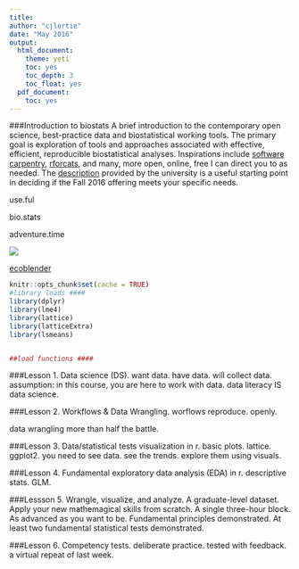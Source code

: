 ```yaml
---
title:
author: "cjlortie"
date: "May 2016"
output:
  html_document:
    theme: yeti
    toc: yes
    toc_depth: 3
    toc_float: yes
  pdf_document:
    toc: yes
---
```

###Introduction to biostats
A brief introduction to the contemporary open science, best-practice data and biostatistical working tools. The primary goal is exploration of tools and approaches associated with effective, efficient, reproducible biostatistical analyses. Inspirations include [software carpentry](http://software-carpentry.org), [rforcats](http://rforcats.net), and many, more open, online, free I can direct you to as needed. The [description](http://biology.gradstudies.yorku.ca/courses/biol-5081/) provided by the university is a useful starting point in deciding if the Fall 2016 offering meets your specific needs.

use.ful

bio.stats

adventure.time


![](./stats.JPG)

[ecoblender](http://ecoblender.org)

```r
knitr::opts_chunk$set(cache = TRUE)
#library loads ####
library(dplyr)
library(lme4)
library(lattice)
library(latticeExtra)
library(lsmeans)


##load functions ####

```

###Lesson 1. Data science (DS).
want data. have data. will collect data.
assumption: in this course, you are here to work with data.
data literacy IS data science.


###Lesson 2. Workflows & Data Wrangling.
worflows
reproduce. 
openly.

data wrangling
more than half the battle.

###Lesson 3. Data/statistical tests visualization in r.
basic plots.
lattice.
ggplot2.
you need to see data. see the trends. explore them using visuals.

###Lesson 4. Fundamental exploratory data analysis (EDA) in r.
descriptive stats.
GLM.

###Lessson 5. Wrangle, visualize, and analyze.
A graduate-level dataset.
Apply your new mathemagical skills from scratch.
A single three-hour block.
As advanced as you want to be.
Fundamental principles demonstrated.
At least two fundamental statistical tests demonstrated.

###Lesson 6. Competency tests.
deliberate practice.
tested with feedback.
a virtual repeat of last week.


